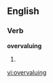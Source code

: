 
==English==

===Verb===
'''overvaluing'''

# {{present participle of|[[overvalue]]}}

[[vi:overvaluing]]
